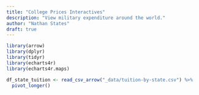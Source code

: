 ```yaml
---
title: "College Prices Interactives"
description: "View military expenditure around the world." 
author: "Nathan States"
draft: true
---
```


```r
library(arrow)
library(dplyr)
library(tidyr)
library(echarts4r)
library(echarts4r.maps)

df_state_tuition <- read_csv_arrow("_data/tuition-by-state.csv") %>%
  pivot_longer()
```
